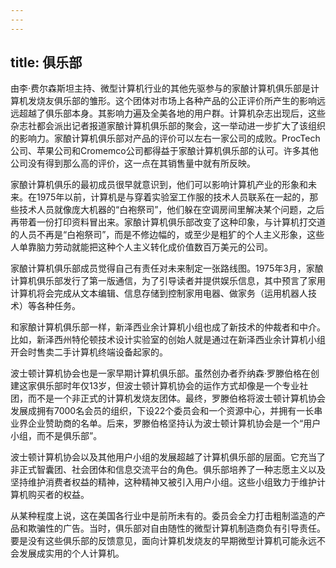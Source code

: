 ```yaml
---
---
---
```

title: 俱乐部
---




由李·费尔森斯坦主持、微型计算机行业的其他先驱参与的家酿计算机俱乐部是计算机发烧友俱乐部的雏形。这个团体对市场上各种产品的公正评价所产生的影响远远超越了俱乐部本身。其影响力遍及全美各地的用户群。计算机杂志出现后，这些杂志社都会派出记者报道家酿计算机俱乐部的聚会，这一举动进一步扩大了该组织的影响力。家酿计算机俱乐部对产品的评价可以左右一家公司的成败。ProcTech公司、苹果公司和Cromemco公司都得益于家酿计算机俱乐部的认可。许多其他公司没有得到那么高的评价，这一点在其销售量中就有所反映。

家酿计算机俱乐的最初成员很早就意识到，他们可以影响计算机产业的形象和未来。在1975年以前，计算机是与穿着实验室工作服的技术人员联系在一起的，那些技术人员就像庞大机器的“白袍祭司”，他们躲在空调房间里解决某个问题，之后再带着一份打印资料冒出来。家酿计算机俱乐部改变了这种印象，与计算机打交道的人员不再是“白袍祭司”，而是不修边幅的，或至少是粗犷的个人主义形象，这些人单靠脑力劳动就能把这种个人主义转化成价值数百万美元的公司。

家酿计算机俱乐部成员觉得自己有责任对未来制定一张路线图。1975年3月，家酿计算机俱乐部发行了第一版通信，为了引导读者并提供娱乐信息，其中预言了家用计算机将会完成从文本编辑、信息存储到控制家用电器、做家务（运用机器人技术）等各种任务。

和家酿计算机俱乐部一样，新泽西业余计算机小组也成了新技术的仲裁者和中介。比如，新泽西州特伦顿技术设计实验室的创始人就是通过在新泽西业余计算机小组开会时售卖二手计算机终端设备起家的。

波士顿计算机协会也是一家早期计算机俱乐部。虽然创办者乔纳森·罗滕伯格在创建这家俱乐部时年仅13岁，但波士顿计算机协会的运作方式却像是一个专业社团，而不是一个非正式的计算机发烧友团体。最终，罗滕伯格将波士顿计算机协会发展成拥有7000名会员的组织，下设22个委员会和一个资源中心，并拥有一长串业界企业赞助商的名单。后来，罗滕伯格坚持认为波士顿计算机协会是一个“用户小组，而不是俱乐部”。

波士顿计算机协会以及其他用户小组的发展超越了计算机俱乐部的层面。它充当了非正式智囊团、社会团体和信息交流平台的角色。俱乐部培养了一种志愿主义以及坚持维护消费者权益的精神，这种精神又被引入用户小组。这些小组致力于维护计算机购买者的权益。

从某种程度上说，这在美国各行业中是前所未有的。委员会全力打击粗制滥造的产品和欺骗性的广告。当时，俱乐部对自由随性的微型计算机制造商负有引导责任。要是没有这些俱乐部的反馈意见，面向计算机发烧友的早期微型计算机可能永远不会发展成实用的个人计算机。